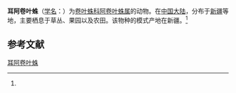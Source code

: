 {{Speciesbox
| name = 耳阿卷叶蛛
| status = 
| status_system = 
| image = 
| genus = Ajmonia
| species = aurita
| authority = (Song et Lu, 1985)<ref name='id14024'>{{cite web| url =http://www.bioinfo.cn/db05/BjdwSpecies.php?action=view&id=14024| title =耳阿卷叶蛛| work =《中国动物物种编目数据库》| publisher =中国科学院微生物研究所| author =中国科学院动物研究所| accessdate =2009-04-28| deadurl =yes| archiveurl =https://web.archive.org/web/20160305050940/http://www.bioinfo.cn/db05/BjdwSpecies.php?action=view&id=14024| archivedate =2016-03-05}}</ref>
}}

'''耳阿卷叶蛛'''（[[学名|学名]]：{{lang|la|''Ajmonia aurita''}}）为[[卷叶蛛科|卷叶蛛科]][[阿卷叶蛛属|阿卷叶蛛属]]的动物。在[[中国大陆|中国大陆]]，分布于[[新疆|新疆]]等地，主要栖息于草丛、果园以及农田。该物种的模式产地在新疆。<ref name='id14024'/>

== 参考文献 ==
{{reflist}}

{{Wikispecies|Ajmonia aurita}}
{{Taxonbar|from=Q3274860}}

[[Category:阿卷叶蛛属|耳阿卷叶蛛]]


{{蜘蛛小作品}}
